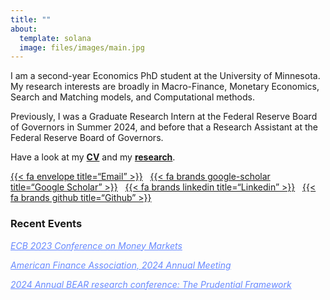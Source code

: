 ```yaml
---
title: ""
about: 
  template: solana
  image: files/images/main.jpg
---
```


::: {#bio}
I am a second-year Economics PhD student at the University of Minnesota. My research interests are broadly in Macro-Finance, Monetary Economics, Search and Matching models, and Computational methods.

Previously, I was a Graduate Research Intern at the Federal Reserve Board of Governors in Summer 2024, and before that a Research Assistant at the Federal Reserve Board of Governors.

Have a look at my [**CV**](files/cv/ethan-cohen-cv.pdf) and my [**research**](research.qmd).


::: {#landing-icons}
[{{< fa envelope title="Email" >}}](mailto:cohen770@umn.edu) &nbsp;
[{{< fa brands google-scholar title="Google Scholar" >}}](https://scholar.google.com/citations?hl=en&user=CSXtMcQAAAAJ&view_op=list_works&gmla=AFix5MZeG8Ss-qWI_U87S1taxnW8epjh7DKJbPt9z06Ci812SIkzXNUvbVRgBC0GQD4nzwvcYAoqn_jd9xrEcZ4S){target="_blank"} &nbsp; 
[{{< fa brands linkedin title="Linkedin" >}}](https://www.linkedin.com/in/e-t-cohen){target="_blank"}  &nbsp;
[{{< fa brands github title="Github" >}}](https://github.com/ettcohen){target="_blank"}
:::
:::

### Recent Events

<a href="https://www.ecb.europa.eu/pub/conferences/html/20231109_money_markets_conference.en.html" target="_blank" style="color:#6688ff; text-decoration: underline;text-decoration-style: solid;"><i>ECB 2023 Conference on Money Markets</i></a>

<a href="https://www.aeaweb.org/conference/2024/program/1669?q=eNo1jTEKwzAQBL9cIrZWkRRp9IBAikAKf-CQrziwTkJcJxKE0d8j46SbXdjZHcZmknXphRH2f0TAFcODzHKcAR6Na5p0FyWNQpt76FHxKtTmXCK4Z1ZuVLt75U1id0sltSSnz2Ol_hNJ4pPewp_jtJYyi9sFY3wBHl8wHA,," target="_blank" style="color:#6688ff; text-decoration: underline;text-decoration-style: solid;"><i>American Finance Association, 2024 Annual Meeting</i></a>

<a href="https://www.bankofengland.co.uk/events/2024/february/boe-annual-bear-conference-the-prudential-framework" target="_blank" style="color:#6688ff; text-decoration: underline;text-decoration-style: solid;"><i> 2024 Annual BEAR research conference: The Prudential Framework</i></a>
